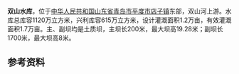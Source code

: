 {{Infobox Reservoir 
|name = 双山水库
|nickname =
|image = 
|image_caption = 
|map = 
|map_caption = 
|pushpin_map = China Qingdao
|pushpin_map_caption = 双山水库在青岛市的位置
|code =
|class = 中型水库
|location_of_reservoir =[[中华人民共和国|中华人民共和国]][[山东省|山东省]][[青岛市|青岛市]][[平度市|平度市]][[店子镇|店子镇]]
|location_of_dam = 
|inflow =
|outflow = 
|catchment_area =
|reservoir_area =
|mean_depth = 
|maximum_depth = 
|flood_level = 
|normal_water_level =
|dead_water_level = 
|water_quality = 
|island = 
|maximum_storage_capacity = 
|normal_storage_capacity =
|dead_storage_capacity = 
|type_of_dam =土质坝
|elevation_of_dam = 
|height_of_dam =19.28
|length_of_dam =
|width_of_dam =
|installed_capacity =
|irrigated_area =
|start = 
|complete =
|cost = 
|emigrate =
|latd = 36
|latm = 54
|lats = 8
|latNS =N 
|longd = 119
|longm = 55
|longs = 20
|longEW = E
|website = 
|footnotes =
}}
'''双山水库'''，位于[[中华人民共和国|中华人民共和国]][[山东省|山东省]][[青岛市|青岛市]][[平度市|平度市]][[店子镇|店子镇]]东部，双山河上游。水库总库容1120万立方米，兴利库容615万立方米，设计灌溉面积1.2万亩，有效灌溉面积1.7万亩。主、副坝均是土质坝，主坝长200米，最大坝高19.28米；副坝长1700米，最大坝高8米。

==参考资料==
{{reflist}}
{{青岛小作品}}
{{青岛水库}}